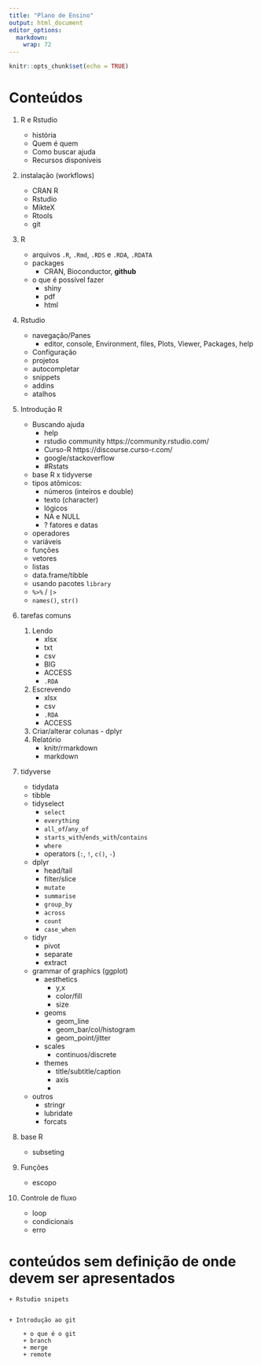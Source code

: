 ```yaml
---
title: "Plano de Ensino"
output: html_document
editor_options: 
  markdown: 
    wrap: 72
---
```


```r
knitr::opts_chunk$set(echo = TRUE)
```

# Conteúdos

1. R e Rstudio

    - história
    - Quem é quem
    - Como buscar ajuda
    - Recursos disponíveis

2. instalação (workflows)

    - CRAN R
    - Rstudio
    - MikteX
    - Rtools
    - git

2.  R

    - arquivos `.R`, `.Rmd`, `.RDS` e `.RDA`, `.RDATA`
    - packages
        - CRAN, Bioconductor, **github**
    - o que é possível fazer
        - shiny
        - pdf
        - html

3.  Rstudio

    + navegação/Panes
        - editor, console, Environment, files, Plots, Viewer, Packages, help
    + Configuração
    + projetos
    + autocompletar
    + snippets
    + addins
    + atalhos

4. Introdução R

    + Buscando ajuda
        + help
        + rstudio community https://community.rstudio.com/
        + Curso-R https://discourse.curso-r.com/
        + google/stackoverflow
        + #Rstats
    + base R x tidyverse
    + tipos atômicos:
        + números (inteiros e double)
        + texto (character)
        + lógicos
        + NA e NULL
        + ? fatores e datas
    + operadores
    + variáveis
    + funções
    + vetores
    + listas
    + data.frame/tibble
    + usando pacotes `library`
    + `%>%` / `|>`
    + `names()`, `str()`

1. tarefas comuns

    1. Lendo
        + xlsx
        + txt
        + csv
        + BIG
        + ACCESS
        + `.RDA`
    1. Escrevendo
        + xlsx
        + csv
        + `.RDA`
        + ACCESS
    1. Criar/alterar colunas - dplyr
    1. Relatório
        + knitr/rmarkdown
        + markdown

5. tidyverse

    + tidydata
    + tibble
    + tidyselect
        + `select`
        + `everything`
        + `all_of`/`any_of`
        + `starts_with`/`ends_with`/`contains`
        + `where`
        + operators (`:`, `!`, `c()`, `-`)
    + dplyr
        + head/tail
        + filter/slice
        + `mutate`
        + `summarise`
        + `group_by`
        + `across`
        + `count`
        + `case_when`
    + tidyr
        + pivot
        + separate
        + extract
    + grammar of graphics (ggplot)
        + aesthetics
            + y,x
            + color/fill
            + size
        + geoms
            + geom_line
            + geom_bar/col/histogram
            + geom_point/jitter
        + scales
            + continuos/discrete
        + themes
            + title/subtitle/caption
            + axis
            + 
    + outros
        + stringr
        + lubridate
        + forcats

1. base R

    + subseting

1. Funções

    + escopo

1. Controle de fluxo

    + loop
    + condicionais
    + erro


# conteúdos sem definição de onde devem ser apresentados

    + Rstudio snipets


    + Introdução ao git
    
        + o que é o git
        + branch
        + merge
        + remote
